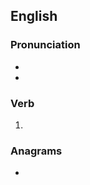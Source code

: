 ==English==

===Pronunciation===
* {{IPA|/tʃaɪdz/|lang=en}}
* {{rhymes|aɪdz|lang=en}}

===Verb===
{{head|en|verb form}}

# {{en-third-person singular of|chide}}

===Anagrams===
* {{anagrams|en|a=cdehis|Scheid|chedis|diches}}